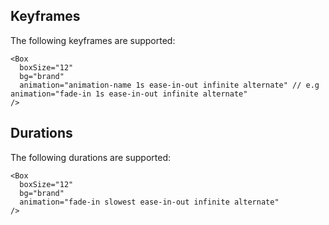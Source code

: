 

<Meta title="Guides/Theming/Design Tokens/Animations" />

<DocsHeader title="Animations" recipePath="src/theme/tokens/animations.ts" />

## Keyframes

The following keyframes are supported:

<Animations />

```tsx
<Box
  boxSize="12"
  bg="brand"
  animation="animation-name 1s ease-in-out infinite alternate" // e.g animation="fade-in 1s ease-in-out infinite alternate"
/>
```

## Durations

The following durations are supported:

<Durations />

```tsx
<Box
  boxSize="12"
  bg="brand"
  animation="fade-in slowest ease-in-out infinite alternate"
/>
```
